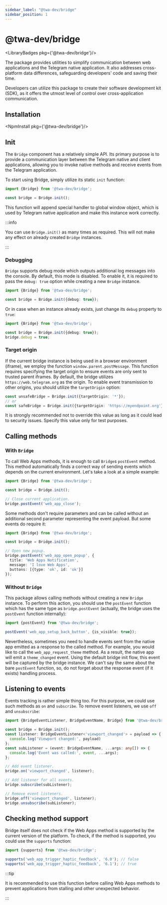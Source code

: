 ```yaml
---
sidebar_label: "@twa-dev/bridge"
sidebar_position: 1
---
```


# @twa-dev/bridge

<LibraryBadges pkg={'@twa-dev/bridge'}/>

The package provides utilities to simplify communication between web
applications and the Telegram native application. It also addresses
cross-platform data differences, safeguarding developers' code and saving their time.

Developers can utilize this package to create their software development
kit (SDK), as it offers the utmost level of control over
cross-application communication.

## Installation

<NpmInstall pkg={'@twa-dev/bridge'}/>

## Init

The `Bridge` component has a relatively simple API. Its primary purpose is
to provide a communication layer between the Telegram native and client
applications, allowing you to invoke native methods and receive events from
the Telegram application.

To start using Bridge, simply utilize its static `init` function:

```typescript
import {Bridge} from '@twa-dev/bridge';

const bridge = Bridge.init();
```

This function will append special handler to global window object, which is
used by Telegram native application and make this instance work correctly.

:::info

You can use `Bridge.init()` as many times as required. This will not make
any effect on already created `Bridge` instances.

:::

### Debugging

`Bridge` supports debug mode which outputs additional log messages into the
console. By default, this mode is disabled. To enable it, it is required to
pass the `debug: true` option while creating a new `Bridge` instance.

```typescript
import {Bridge} from '@twa-dev/bridge';

const bridge = Bridge.init({debug: true});
```

Or in case when an instance already exists, just change its `debug` property
to `true`:

```typescript
import {Bridge} from '@twa-dev/bridge';

const bridge = Bridge.init({debug: true});
bridge.debug = true;
```

### Target origin

If the current bridge instance is being used in a browser environment (iframe),
we employ the function `window.parent.postMessage`. This function requires
specifying the target origin to ensure events are only sent to trusted
parent iframes. By default, the bridge utilizes `https://web.telegram.org`
as the origin. To enable event transmission to other origins, you should
utilize the `targetOrigin` option:

```typescript
const unsafeBridge = Bridge.init({targetOrigin: '*'});
// or
const safeBridge = Bridge.init({targetOrigin: 'https://myendpoint.org'});
```

It is strongly recommended not to override this value as long as it could lead
to security issues. Specify this value only for test purposes.

## Calling methods

### With `Bridge`

To call Web Apps methods, it is enough to call `Bridge`s `postEvent` method.
This method automatically finds a correct way of sending events which depends
on the current environment. Let's take a look at a simple example:

```typescript
import {Bridge} from '@twa-dev/bridge';

const bridge = Bridge.init();

// Close current application.
bridge.postEvent('web_app_close');
```

Some methods don't require parameters and can be called without an additional
second parameter representing the event payload. But some events do require it:

```typescript
import {Bridge} from '@twa-dev/bridge';

const bridge = Bridge.init();

// Open new popup.
bridge.postEvent('web_app_open_popup', {
  title: 'Web Apps Notification',
  message: 'I love Web Apps',
  buttons: [{type: 'ok', id: 'ok'}]
});
```

### Without `Bridge`

This package allows calling methods without creating a new `Bridge` instance.
To perform this action, you should use the `postEvent` function which has the
same type as `bridge.postEvent` (actually, the bridge uses the `postEvent`
function internally):

```typescript
import {postEvent} from '@twa-dev/bridge';

postEvent('web_app_setup_back_button', {is_visible: true});
```

Nevertheless, sometimes you need to handle events sent from the native app
emitted as a response to the called method. For example, you would like to
call the `web_app_request_theme` method. As a result, the native app will
emit a `theme_changed` event. Using the default bridge init flow, this event
will be captured by the bridge instance. We can't say the same about the bare
`postEvent` function, so, do not forget about the response event (if it exists)
handling process.

## Listening to events

Events tracking is rather simple thing too. For this purpose, we could
use such methods as `on` and `subscribe`. To remove event listeners, we
use `off` and `unsubscribe`:

```typescript
import {BridgeEventListener, BridgeEventName, Bridge} from '@twa-dev/bridge';

const bridge = Bridge.init();
const listener: BridgeEventListener<'viewport_changed'> = payload => {
  console.log('Viewport changed:', payload)
};
const subListener = (event: BridgeEventName, ...args: any[]) => {
  console.log('Event was called:', event, ...args);
};

// Add event listener.
bridge.on('viewport_changed', listener);

// Add listener for all events.
bridge.subscribe(subListener);

// Remove event listeners.
bridge.off('viewport_changed', listener);
bridge.unsubscribe(subListener);
```

## Checking method support

Bridge itself does not check if the Web Apps method is supported by the current
version of the platform. To check, if the method is supported, you could use
the `supports` function:

```typescript
import {supports} from '@twa-dev/bridge';

supports('web_app_trigger_haptic_feedback', '6.0'); // false
supports('web_app_trigger_haptic_feedback', '6.1'); // true
```

:::tip

It is recommended to use this function before calling Web Apps methods to
prevent applications from stalling and other unexpected behavior.

:::

[//]: # (## Higher-level control)

[//]: # ()
[//]: # (As long as the bridge provides only low-level control, we recommend using)

[//]: # ([SDK]&#40;twa-sdk/about&#41; which implements bridge methods. It also provides)

[//]: # (additional parameter checks, more intuitive method names, and easier usage.)